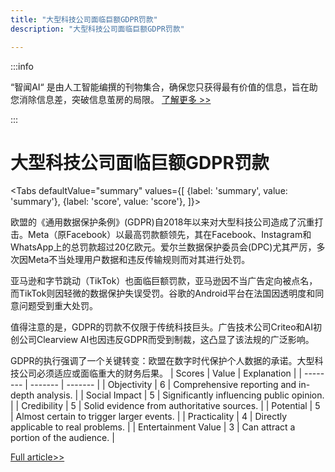 ```yaml
---
title: "大型科技公司面临巨额GDPR罚款"
description: "大型科技公司面临巨额GDPR罚款"

---
```



:::info

“智闻AI“ 是由人工智能编撰的刊物集合，确保您只获得最有价值的信息，旨在助您消除信息差，突破信息茧房的局限。  [了解更多 >>](/)

:::

# 大型科技公司面临巨额GDPR罚款


<Tabs
	defaultValue="summary"
	values={[
	{label: 'summary', value: 'summary'},
	{label: 'score', value: 'score'},
]}>
<TabItem value="summary">


欧盟的《通用数据保护条例》(GDPR)自2018年以来对大型科技公司造成了沉重打击。Meta（原Facebook）以最高罚款额领先，其在Facebook、Instagram和WhatsApp上的总罚款超过20亿欧元。爱尔兰数据保护委员会(DPC)尤其严厉，多次因Meta不当处理用户数据和违反传输规则而对其进行处罚。

亚马逊和字节跳动（TikTok）也面临巨额罚款，亚马逊因不当广告定向被点名，而TikTok则因轻微的数据保护失误受罚。谷歌的Android平台在法国因透明度和同意问题受到重大处罚。

值得注意的是，GDPR的罚款不仅限于传统科技巨头。广告技术公司Criteo和AI初创公司Clearview AI也因违反GDPR而受到制裁，这凸显了该法规的广泛影响。

GDPR的执行强调了一个关键转变：欧盟在数字时代保护个人数据的承诺。大型科技公司必须适应或面临重大的财务后果。
</TabItem>
<TabItem value="score">
	| Scores     | Value   | Explanation |
	| -------- | ------- | ------- |
	| Objectivity  | 6    | Comprehensive reporting and in-depth analysis.    |
	| Social Impact | 5     | Significantly influencing public opinion.    |
	| Credibility    | 5    | Solid evidence from authoritative sources.    |
	| Potential    | 5    | Almost certain to trigger larger events.    |
	| Practicality    | 4    | Directly applicable to real problems.    |
	| Entertainment Value    | 3    | Can attract a portion of the audience.    |
</TabItem>
</Tabs>

[Full article>>](https://techcrunch.com/2024/08/10/the-10-largest-gdpr-fines-on-big-tech/)
